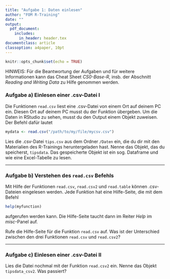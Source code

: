 ```yaml
---
title: "Aufgabe 1: Daten einlesen"
author: "FOM R-Training"
date: ""
output:
  pdf_document:
    includes:
      in_header: header.tex
documentclass: article
classoption: a4paper, 10pt
---
```

\setstretch{1.44}

\fancyhead{}
\fancyhead[LE,RO]{\textup{\nouppercase{\leftmark}}}   

\fancyhead[LO,RE]{\textsl{\rightmark}}  

```r

knitr::opts_chunk$set(echo = TRUE)

```

HINWEIS: Für die Beantwortung der Aufgaben und für weitere Informationen kann das Cheat Sheet *CS0-Base-R*, insb. der Abschnitt *Reading and Writing Data* zu Hilfe genommen werden.

### Aufgabe a) Einlesen einer .csv-Datei I

Die Funktionen `read.csv` liest eine .csv-Datei von einem Ort auf deinem PC ein. Diesen Ort auf deinem PC musst du der Funktion übergeben. Um die Daten in RStudio zu sehen, musst du den Output einem Objekt zuweisen. Der Befehl dafür lautet

```r

mydata <- read.csv("/path/to/my/file/mycsv.csv")

```

Lies die .csv-Datei `tips.csv` aus dem Ordner `/Daten` ein, die du dir mit den Materialien des R-Trainings heruntergeladen hast. Nenne das Objekt, das du speicherst, `tipsdata`. Das gespeicherte Objekt ist ein sog. Dataframe und wie eine Excel-Tabelle zu lesen.

------------

### Aufgabe b) Verstehen des `read.csv` Befehls

Mit Hilfe der Funktionen `read.csv`, `read.csv2` und `read.table` können .csv-Dateien eingelesen werden. Jede Funktion hat eine Hilfe-Seite, die mit dem Befehl

```r

help(myfunction)

```

aufgerufen werden kann. Die Hilfe-Seite taucht dann im Reiter *Help* im *misc*-Panel auf. 

Rufe die Hilfe-Seite für die Funktion `read.csv` auf. Was ist der Unterschied zwischen den drei Funktionen `read.csv` und `read.csv2`? 

------------

### Aufgabe c) Einlesen einer .csv-Datei II

Lies die Datei nochmal mit der Funktion `read.csv2` ein. Nenne das Objekt `tipsdata_csv2`. Was passiert?
